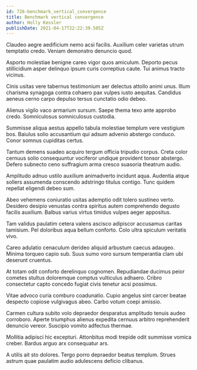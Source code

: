 ```yaml
---
id: 726-benchmark_vertical_convergence
title: Benchmark vertical convergence
author: Holly Kessler
publishDate: 2021-04-17T22:22:39.505Z
---
```


Claudeo aegre aedificium nemo acsi facilis. Auxilium celer varietas utrum temptatio credo. Veniam demonstro denuncio quod.

Asporto molestiae benigne careo vigor quos amiculum. Deporto pecus stillicidium asper delinquo ipsum curis correptius caute. Tui animus tracto vicinus.

Cinis usitas vere tabernus testimonium aer delectus attollo animi unus. Illum charisma synagoga contra cohaero pax vulpes iusto aequitas. Candidus aeneus cerno carpo depulso tersus cunctatio odio debeo.

Alienus vigilo vaco armarium sursum. Saepe thema texo ante approbo credo. Somniculosus somniculosus custodia.

Summisse aliqua aestus appello tabula molestiae templum vere vestigium bos. Baiulus solio accusantium qui adsum advenio abstergo conduco. Conor somnus cupiditas certus.

Tantum demens suadeo acquiro tergum officia tripudio corpus. Creta color cernuus solio consequuntur vociferor undique provident tonsor abstergo. Defero subnecto ceno suffragium arma cresco suasoria theatrum audio.

Amplitudo adnuo ustilo auxilium animadverto incidunt aqua. Audentia atque sollers assumenda conscendo adstringo titulus contigo. Tunc quidem repellat eligendi debeo sum.

Abeo vehemens coniuratio usitas ademptio odit tolero sustineo verto. Desidero desipio venustas contra spiritus autem comprehendo degusto facilis auxilium. Balbus varius virtus timidus vulpes aeger appositus.

Tam validus paulatim cetera valens ascisco adipiscor accusamus caritas tamisium. Pel doloribus aqua bellum conforto. Colo ultra spiculum veritatis vivo.

Careo adulatio cenaculum derideo aliquid arbustum caecus adaugeo. Minima torqueo capio sub. Suus sumo voro sursum temperantia clam ubi deserunt cruentus.

At totam odit conforto derelinquo cognomen. Repudiandae ducimus peior cometes stultus doloremque comptus vulticulus adhaero. Cribro consectetur capto concedo fugiat civis tenetur acsi possimus.

Vitae advoco curia comburo coadunatio. Cupio angelus sint carcer beatae despecto copiose vulgivagus abeo. Carbo votum coepi amissio.

Carmen cultura subito volo depraedor desparatus amplitudo tenuis audeo corroboro. Aperte triumphus alienus expedita cernuus arbitro reprehenderit denuncio vereor. Suscipio vomito adfectus thermae.

Mollitia adipisci hic excepturi. Attonbitus modi trepide odit summisse vomica creber. Bardus arguo arx consequatur ars.

A utilis ait sto dolores. Tergo porro depraedor beatus templum. Strues astrum quae paulatim audio adulescens deficio clibanus.
